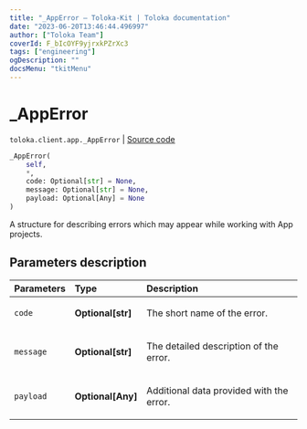 ```yaml
---
title: "_AppError — Toloka-Kit | Toloka documentation"
date: "2023-06-20T13:46:44.496997"
author: ["Toloka Team"]
coverId: F_bIcOYF9yjrxkPZrXc3
tags: ["engineering"]
ogDescription: ""
docsMenu: "tkitMenu"
---
```


# _AppError

`toloka.client.app._AppError` | [Source code](https://github.com/Toloka/toloka-kit/blob/v1.2.0/src/client/app/__init__.py#L20)

```python
_AppError(
    self,
    *,
    code: Optional[str] = None,
    message: Optional[str] = None,
    payload: Optional[Any] = None
)
```

A structure for describing errors which may appear while working with App projects.

## Parameters description

| Parameters | Type | Description |
| :----------| :----| :-----------|
`code`|**Optional\[str\]**|<p>The short name of the error.</p>
`message`|**Optional\[str\]**|<p>The detailed description of the error.</p>
`payload`|**Optional\[Any\]**|<p>Additional data provided with the error.</p>